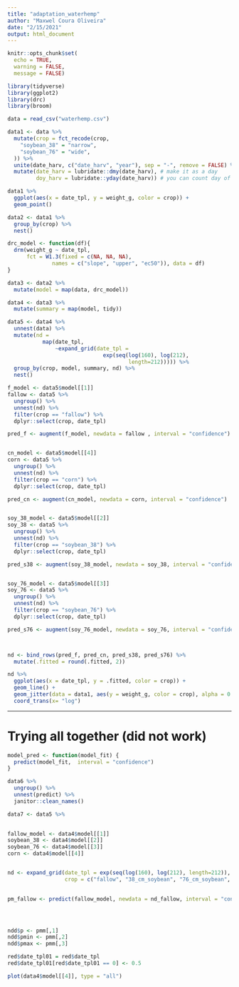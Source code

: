 ```yaml
---
title: "adaptation_waterhemp"
author: "Maxwel Coura Oliveira"
date: "2/15/2021"
output: html_document
---
```


```r
knitr::opts_chunk$set(
  echo = TRUE,
  warning = FALSE,
  message = FALSE)
```

```r
library(tidyverse)
library(ggplot2)
library(drc)
library(broom)
```


```r
data = read_csv("waterhemp.csv")
```


```r
data1 <- data %>% 
  mutate(crop = fct_recode(crop,
    "soybean_38" = "narrow",
    "soybean_76" = "wide",
  )) %>% 
  unite(date_harv, c("date_harv", "year"), sep = "-", remove = FALSE) %>% 
  mutate(date_harv = lubridate::dmy(date_harv), # make it as a day
         doy_harv = lubridate::yday(date_harv)) # you can count day of year
```


```r
data1 %>% 
  ggplot(aes(x = date_tpl, y = weight_g, color = crop)) +
  geom_point()
```







```r
data2 <- data1 %>% 
  group_by(crop) %>% 
  nest()
```


```r
drc_model <- function(df){
  drm(weight_g ~ date_tpl, 
      fct = W1.3(fixed = c(NA, NA, NA), 
              names = c("slope", "upper", "ec50")), data = df)
}
```


```r
data3 <- data2 %>% 
  mutate(model = map(data, drc_model))
```


```r
data4 <- data3 %>% 
  mutate(summary = map(model, tidy))
```

```r
data5 <- data4 %>% 
  unnest(data) %>% 
  mutate(nd = 
           map(date_tpl,
               ~expand_grid(date_tpl =
                              exp(seq(log(160), log(212),
                                      length=212))))) %>% 
  group_by(crop, model, summary, nd) %>% 
  nest() 
```

```r
f_model <- data5$model[[1]]
fallow <- data5 %>% 
  ungroup() %>% 
  unnest(nd) %>% 
  filter(crop == "fallow") %>% 
  dplyr::select(crop, date_tpl)

pred_f <- augment(f_model, newdata = fallow , interval = "confidence")


cn_model <- data5$model[[4]]
corn <- data5 %>% 
  ungroup() %>% 
  unnest(nd) %>% 
  filter(crop == "corn") %>% 
  dplyr::select(crop, date_tpl)

pred_cn <- augment(cn_model, newdata = corn, interval = "confidence")


soy_38_model <- data5$model[[2]]
soy_38 <- data5 %>% 
  ungroup() %>% 
  unnest(nd) %>% 
  filter(crop == "soybean_38") %>% 
  dplyr::select(crop, date_tpl)

pred_s38 <- augment(soy_38_model, newdata = soy_38, interval = "confidence")


soy_76_model <- data5$model[[3]]
soy_76 <- data5 %>% 
  ungroup() %>% 
  unnest(nd) %>% 
  filter(crop == "soybean_76") %>% 
  dplyr::select(crop, date_tpl)

pred_s76 <- augment(soy_76_model, newdata = soy_76, interval = "confidence")



nd <- bind_rows(pred_f, pred_cn, pred_s38, pred_s76) %>% 
  mutate(.fitted = round(.fitted, 2))
```


```r
nd %>% 
  ggplot(aes(x = date_tpl, y = .fitted, color = crop)) +
  geom_line() +
  geom_jitter(data = data1, aes(y = weight_g, color = crop), alpha = 0.3) +
  coord_trans(x= "log")
```



------


# Trying all together (did not work)



```r
model_pred <- function(model_fit) {
  predict(model_fit,  interval = "confidence")
}
```

```r
data6 %>% 
  ungroup() %>%
  unnest(predict) %>% 
  janitor::clean_names()
```


```r
data7 <- data5 %>% 
  
```








```r
fallow_model <- data4$model[[1]]
soybean_38 <- data4$model[[2]]
soybean_76 <- data4$model[[3]]
corn <- data4$model[[4]]


nd <- expand_grid(date_tpl = exp(seq(log(160), log(212), length=212)),
                  crop = c("fallow", "38_cm_soybean", "76_cm_soybean", "corn"))
                  

pm_fallow <- predict(fallow_model, newdata = nd_fallow, interval = "confidence")




ndd$p <- pmm[,1]
ndd$pmin <- pmm[,2]
ndd$pmax <- pmm[,3]

red$date_tpl01 = red$date_tpl
red$date_tpl01[red$date_tpl01 == 0] <- 0.5
```

```r
plot(data4$model[[4]], type = "all")
```




